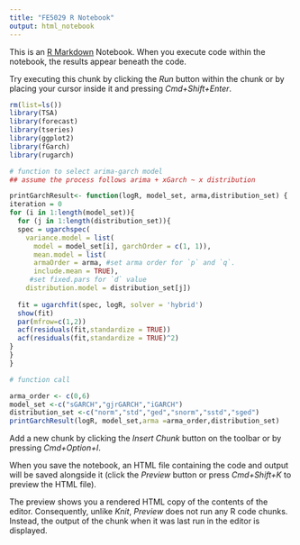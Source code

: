 ```yaml
---
title: "FE5029 R Notebook"
output: html_notebook
---
```


This is an [R Markdown](http://rmarkdown.rstudio.com) Notebook. When you execute code within the notebook, the results appear beneath the code. 

Try executing this chunk by clicking the *Run* button within the chunk or by placing your cursor inside it and pressing *Cmd+Shift+Enter*. 

```r
rm(list=ls())
library(TSA)
library(forecast)
library(tseries)
library(ggplot2)
library(fGarch)
library(rugarch)
```

```r
# function to select arima-garch model
## assume the process follows arima + xGarch ~ x distribution

printGarchResult<- function(logR, model_set, arma,distribution_set) {
iteration = 0
for (i in 1:length(model_set)){
  for (j in 1:length(distribution_set)){
  spec = ugarchspec(
    variance.model = list(
      model = model_set[i], garchOrder = c(1, 1)), 
      mean.model = list(
      armaOrder = arma, #set arma order for `p` and `q`.
      include.mean = TRUE), 
     #set fixed.pars for `d` value
    distribution.model = distribution_set[j])
  
  fit = ugarchfit(spec, logR, solver = 'hybrid')
  show(fit)
  par(mfrow=c(1,2))
  acf(residuals(fit,standardize = TRUE))
  acf(residuals(fit,standardize = TRUE)^2)
}
}
}
```
```r
# function call

arma_order <- c(0,6)
model_set <-c("sGARCH","gjrGARCH","iGARCH")
distribution_set <-c("norm","std","ged","snorm","sstd","sged")
printGarchResult(logR, model_set,arma =arma_order,distribution_set)
```

Add a new chunk by clicking the *Insert Chunk* button on the toolbar or by pressing *Cmd+Option+I*.

When you save the notebook, an HTML file containing the code and output will be saved alongside it (click the *Preview* button or press *Cmd+Shift+K* to preview the HTML file). 

The preview shows you a rendered HTML copy of the contents of the editor. Consequently, unlike *Knit*, *Preview* does not run any R code chunks. Instead, the output of the chunk when it was last run in the editor is displayed.

